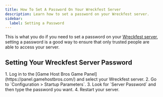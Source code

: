 ```yaml
---
title: How To Set A Password On Your Wreckfest Server
description: Learn how to set a password on your Wreckfest server.
sidebar:
  label: Setting a Password
---
```


This is what you do if you need to set a password on your [Wreckfest server](https://www.gamehostbros.com/wreckfest-server-hosting/), setting a password is a good way to ensure that only trusted people are able to access your server.

## Setting Your Wreckfest Server Password

<Steps>
1. Log in to the [Game Host Bros Game Panel](https://panel.gamehostbros.com/) and select your Wreckfest server.
2. Go to `Configuration > Startup Parameters`.
3. Look for `Server Password` and then type the password you want.
4. Restart your server.
</Steps>